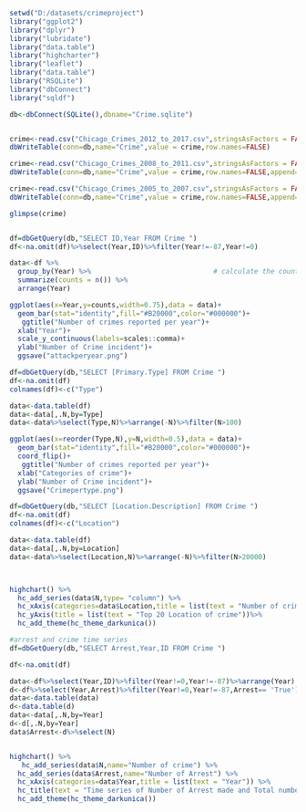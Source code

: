

```r
setwd("D:/datasets/crimeproject")
library("ggplot2")
library("dplyr")
library("lubridate")
library("data.table")
library("highcharter")
library("leaflet")
library("data.table")
library("RSQLite")
library("dbConnect")
library("sqldf")
```

```r
db<-dbConnect(SQLite(),dbname="Crime.sqlite")
```
```r

```

```r
crime<-read.csv("Chicago_Crimes_2012_to_2017.csv",stringsAsFactors = FALSE)
dbWriteTable(conn=db,name="Crime",value = crime,row.names=FALSE)

crime<-read.csv("Chicago_Crimes_2008_to_2011.csv",stringsAsFactors = FALSE)
dbWriteTable(conn=db,name="Crime",value = crime,row.names=FALSE,append=TRUE)

crime<-read.csv("Chicago_Crimes_2005_to_2007.csv",stringsAsFactors = FALSE)
dbWriteTable(conn=db,name="Crime",value = crime,row.names=FALSE,append=TRUE)
```
```r
glimpse(crime)
```

```r

```

```r
df=dbGetQuery(db,"SELECT ID,Year FROM Crime ")
df<-na.omit(df)%>%select(Year,ID)%>%filter(Year!=-87,Year!=0)

data<-df %>%
  group_by(Year) %>%                              # calculate the counts
  summarize(counts = n()) %>%
  arrange(Year)

ggplot(aes(x=Year,y=counts,width=0.75),data = data)+
  geom_bar(stat="identity",fill="#B20000",color="#000000")+
   ggtitle("Number of crimes reported per year")+
  xlab("Year")+
  scale_y_continuous(labels=scales::comma)+
  ylab("Number of Crime incident")+
  ggsave("attackperyear.png")
```

```r
df=dbGetQuery(db,"SELECT [Primary.Type] FROM Crime ")
df<-na.omit(df)
colnames(df)<-c("Type")

data<-data.table(df)
data<-data[,.N,by=Type]
data<-data%>%select(Type,N)%>%arrange(-N)%>%filter(N>100)

ggplot(aes(x=reorder(Type,N),y=N,width=0.5),data = data)+
  geom_bar(stat="identity",fill="#B20000",color="#000000")+
  coord_flip()+
   ggtitle("Number of crimes reported per year")+
  xlab("Categories of crime")+
  ylab("Number of Crime incident")+
  ggsave("Crimepertype.png")
```
```r
df=dbGetQuery(db,"SELECT [Location.Description] FROM Crime ")
df<-na.omit(df)
colnames(df)<-c("Location")

data<-data.table(df)
data<-data[,.N,by=Location]
data<-data%>%select(Location,N)%>%arrange(-N)%>%filter(N>20000)



highchart() %>% 
  hc_add_series(data$N,type= "column") %>%
  hc_xAxis(categories=data$Location,title = list(text = "Number of crimes")) %>% 
  hc_yAxis(title = list(text = "Top 20 Location of crime"))%>%
  hc_add_theme(hc_theme_darkunica())

```

```r
#arrest and crime time series
df=dbGetQuery(db,"SELECT Arrest,Year,ID FROM Crime ")

df<-na.omit(df)

data<-df%>%select(Year,ID)%>%filter(Year!=0,Year!=-87)%>%arrange(Year)
d<-df%>%select(Year,Arrest)%>%filter(Year!=0,Year!=-87,Arrest== 'True')%>%arrange(Year)
data<-data.table(data)
d<-data.table(d)
data<-data[,.N,by=Year]
d<-d[,.N,by=Year]
data$Arrest<-d%>%select(N)


highchart() %>% 
   hc_add_series(data$N,name="Number of crime") %>%
  hc_add_series(data$Arrest,name="Number of Arrest") %>%
  hc_xAxis(categories=data$Year,title = list(text = "Year")) %>%
  hc_title(text = "Time series of Number of Arrest made and Total number of crime") %>%
  hc_add_theme(hc_theme_darkunica())
```
```r

```

```r

```

